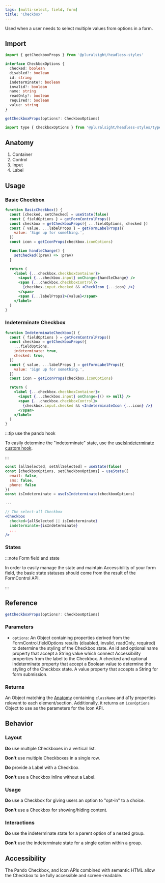 ```yaml
---
tags: [multi-select, field, form]
title: 'Checkbox'
---
```



<p className="size-xxl">
  Used when a user needs to select multiple values from options in a form.
</p>

<DocsLinkBar
  github="https://github.com/pluralsight/pando/tree/main/packages/headless-styles/src/components/Checkbox"
  figma="https://www.figma.com/file/ZmH4XsZS5WnKeo28ylM5x1/Pando-UI-kit-(Web)?node-id=1214%3A50560&t=YLA3FBYLefNvfeuf-0"
/>

## Import

```javascript
import { getCheckboxProps } from '@pluralsight/headless-styles'
```

```typescript
interface CheckboxOptions {
  checked: boolean
  disabled?: boolean
  id: string
  indeterminate?: boolean
  invalid?: boolean
  name: string
  readOnly?: boolean
  required?: boolean
  value: string
}

getCheckboxProps(options?: CheckboxOptions)
```

```javascript
import type { CheckboxOptions } from '@pluralsight/headless-styles/types'
```

## Anatomy

1. Container
2. Control
3. Input
4. Label

## Usage

### Basic Checkbox

```jsx live
function BasicCheckbox() {
  const [checked, setChecked] = useState(false)
  const { fieldOptions } = getFormControlProps()
  const checkbox = getCheckboxProps({ ...fieldOptions, checked })
  const { value, ...labelProps } = getFormLabelProps({
    value: 'Sign up for something.',
  })
  const icon = getIconProps(checkbox.iconOptions)

  function handleChange() {
    setChecked((prev) => !prev)
  }

  return (
    <label {...checkbox.checkboxContainer}>
      <input {...checkbox.input} onChange={handleChange} />
      <span {...checkbox.checkboxControl}>
        {checkbox.input.checked && <CheckIcon {...icon} />}
      </span>
      <span {...labelProps}>{value}</span>
    </label>
  )
}
```

### Indeterminate Checkbox

```jsx live
function IndeterminateCheckbox() {
  const { fieldOptions } = getFormControlProps()
  const checkbox = getCheckboxProps({
    ...fieldOptions,
    indeterminate: true,
    checked: true,
  })
  const { value, ...labelProps } = getFormLabelProps({
    value: 'Sign up for something.',
  })
  const icon = getIconProps(checkbox.iconOptions)

  return (
    <label {...checkbox.checkboxContainer}>
      <input {...checkbox.input} onChange={() => null} />
      <span {...checkbox.checkboxControl}>
        {checkbox.input.checked && <IndeterminateIcon {...icon} />}
      </span>
    </label>
  )
}
```

:::tip use the pando hook

To easily determine the "indeterminate" state, use the [useIsIndeterminate custom hook](../react-hooks/useIsIndeterminate.mdx).

:::

```jsx showLineNumbers title="How to use the useIsIndeterminateHook." {7,12-13}
const [allSelected, setAllSelected] = useState(false)
const [checkboxOptions, setCheckboxOptions] = useState({
  email: false,
  sms: false,
  phone: false
})
const isIndeterminate = useIsIndeterminate(checkboxOptions)

...

// The select-all Checkbox
<Checkbox
  checked={allSelected || isIndeterminate}
  indeterminate={isIndeterminate}
  ...
/>
```

### States

<CheckboxStates />

:::note Form field and state

In order to easily manage the state and maintain Accessibility of your form field, the basic state statuses should come from the result of the FormControl API.

:::

## Reference

```typescript
getCheckboxProps(options?: CheckboxOptions)
```

### Parameters

- `options`: An Object containing properties derived from the FormControl.fieldOptions results (disabled, invalid, readOnly, required) to determine the styling of the Checkbox state. An id and optional name property that accept a String value which connect Accessibility properties from the label to the Checkbox. A checked and optional indeterminate property that accept a Boolean value to determine the styling of the Checkbox state. A value property that accepts a String for form submission.

### Returns

An Object matching the [Anatomy](#anatomy) containing `className` and a11y properties relevant to each element/section. Additionally, it returns an `iconOptions` Object to use as the parameters for the Icon API.

## Behavior

### Layout

**Do** use multiple Checkboxes in a vertical list.

**Don't** use multiple Checkboxes in a single row.

**Do** provide a Label with a Checkbox.

**Don't** use a Checkbox inline without a Label.

### Usage

**Do** use a Checkbox for giving users an option to "opt-in" to a choice.

**Don't** use a Checkbox for showing/hiding content.

### Interactions

**Do** use the indeterminate state for a parent option of a nested group.

**Don't** use the indeterminate state for a single option within a group.

## Accessibility

The Pando Checkbox, and Icon APIs combined with semantic HTML allow the Checkbox to be fully accessible and screen-readable.
